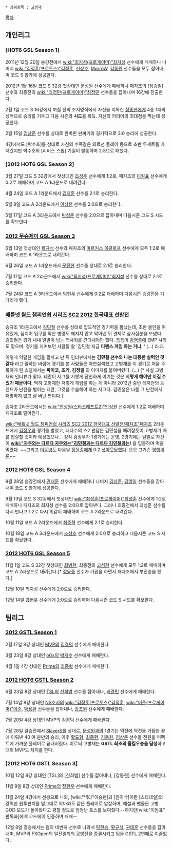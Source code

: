  * 상위항목 : [[고병재]]

[[목차]]

== 개인리그 ==
=== [HOT6 GSL Season 1] ===
2011년 12월 20일 승강전에서 [[wiki:"최지성(프로게이머)"최지성]] 선수에게 패배하나 나머지 [[wiki:"김정훈(프로토스)"김정훈]], [[신상호]], [[MorroW]], [[김동원]] 선수들을 모두 잡아내며 코드 S 참가에 성공한다.

2012년 1월 16일 코드 S 32강 첫상대인 [[문성원]] 선수에게 패배하나 패자조의 [정승일] 선수와 최종전의 [[wiki:"최정민(프로게이머)"최정민]] 선수들을 잡아내며 16강에 진출한다.

2월 1일 코드 S 16강에서 며칠 전의 조지명식에서 자신을 지목한 [[정종현]]에게 4승 1패의 성적으로 승리를 거두고 다음 시즌의 '''시드'''를 획득. 자신의 커리어의 최대점을 찍는데 성공한다. 

2월 15일 [[김상준]] 선수를 상대로 완벽한 판짜기와 경기력으로 3:0 승리에 성공한다.

4강에서도 [박수호]를 상대로 자신의 수족같은 의료선 플레이 등으로 초반 두세트를 가져갔지만 박수호의 [리버스 스윕] 기질이 발동하며 2:3으로 패했다.
=== [2012 HOT6 GSL Season 2] ===
3월 27일 코드 S 32강에서 첫상대인 [[조성주]] 선수에게 1:2로, 패자조의 [[이원표]] 선수에게 0:2로 패배하며 코드 A 1라운드로 내려간다.

4월 24일 코드 A 1라운드에서 [[김지훈]] 선수를 2:1로 승리한다.

5월 8일 코드 A 2라운드에서 [[이상헌]] 선수를 2:0으로 승리한다.

5월 17일 코드 A 3라운드에서 [[박성준]] 선수를 2:0으로 잡아내며 다음시즌 코드 S 시드를 확보한다. 
=== [[2012 무슈제이 GSL Season 3]] ===
6월 13일 첫상대인 [[황규석]] 선수와 패자조의 [[마르커스 이클로프]] 선수에게 모두 1:2로 패배하며 코드 A 1라운드로 내려간다.

6월 26일 코드 A 1라운드에서 [[문진현]] 선수를 상대로 2:1로 승리한다.

7월 17일 코드 A 2라운드에서 [[wiki:"최지성(프로게이머)"최지성]] 선수를 상대로 2:1로 승리한다.

7월 24일 코드 A 3라운드에서 [[박현우]] 선수에게 0:2로 패배하며 다음시즌 승강전을 기다리게 됐다.
=== [[배틀넷 월드 챔피언쉽 시리즈 SC2 2012 한국대표 선발전]] ===
승자조 1라운드에서 [[김민철]] 선수를 상대로 압도적인 경기력을 뽐냈는데, 초반 올인을 여유있게, 심지어 입구를 막은 병영도 깨지지 않고 막아낸 뒤 견제로 삼사십분을 보냈다. 김민철은 경기 내내 열발이 넘는 핵샤워를 견뎌내야만 했다. 틈틈이 [[감염충]]에 EMP 샤워도 맞으며. 경기를 지켜보던 사람들 왈 '김민철 지금 '''디펜스 게임 하는 거냐'''. ' (...) 라고.

이렇게 악랄한 게임을 펼치고 난 뒤 인터뷰에서는 '''김민철 선수와 나는 대등한 실력인 것 같다''' 라고 말하는 바람에 경기를 본 사람들은 아연실색했고 고병재를 이 경기로 처음 주목하게 된 스갤에서는 '''싸이코, 조커, 김정일''' 의 이미지를 붙여버렸다. (...) [* 사실 고병재의 인터뷰가 맞다. 테란이 저그를 저렇게 잔인하게 이기는 것은 '''저렇게 해야만 이길 수 있기 때문이다.''' 딱히 고병재만 저렇게 게임을 하는 게 아니라 2012년 중반 테저전의 트렌드가 난전을 벌이는 테란, 그것을 수습해야 하는 저그다. 김민철은 나름 그 난전에서 패망하지 않고 잘 버틴 편이다.]

승자조 2라운드에서는 [[wiki:"안상원(스타크래프트2)"안상원]] 선수에게 1:2로 패배하며 패자조로 떨어진다.

[[wiki:"배틀넷 월드 챔피언쉽 시리즈 SC2 2012 한국대표 선발전/패자조"패자조]] 2라운드에서 [[김정우]]와 경기를 벌였고, 대다수의 스2 팬덤은 김민철을 때려잡듯이 고병재가 매를 압살할 것이라 예상했으나... 정작 김정우가 1경기에는 운영, 2경기에는 날빌로 자신이 '''[[wiki:"자쿠와는 다르다 자쿠와는"김민철과는 다르다 김민철과는]]!''' 을 입증하며 떡을 먹였다.
~~그리고 [[이동녕]]도 다음날 [[정윤종]]에게 0:2 [[셧아웃]]당했다. 오오 그거슨 [[평행이론]]~~
=== [[2012 HOT6 GSL Season 4]] ===
8월 28일 승강전에서 [[권태훈]] 선수에게 패배하나 나머지 [[김상준]], [[김영일]] 선수들을 잡아내며 코드 S 참가에 성공한다.

9월 13일 코드 S 32강에서 첫상대인 [[wiki:"최성훈(프로게이머)"최성훈]] 선수에게 1:2로 패배하나 패자조의 최지성 선수를 2:0으로 잡아낸다. 그러나 최종전에서 최성훈 선수를 다시 만나고 1:2로 다시 똑같이 패배하며 코드 A 2라운드로 내려간다.

10월 11일 코드 A 2라운드에서 [[최종혁]] 선수에게 2:1로 승리한다.

10월 18일 코드 A 3라운드에서 [[조성호]] 선수에게 2:0으로 승리하고 다음시즌 코드 S 시드를 확보한다.
=== [[2012 HOT6 GSL Season 5]] ===
11월 1일 코드 S 32강 첫상대인 [[최병현]], 최종전의 [[고석현]] 선수에게 모두 1:2로 패배하며 코드 A 2라운드로 내려간다.[* [[정윤종]] 선수가 기권을 하면서 패자조에서 부전승을 했다.]

12월 10일 최지성 선수에게 2:0으로 승리한다.

12월 14일 [[강현우]] 선수에게 2:0으로 승리하며 다음시즌 코드 S 시드를 확보한다.
== 팀리그 ==
=== [[2012 GSTL Season 1]] ===
2월 17일 8강 상대인 [[MVP]]의 [[김경덕]] 선수에게 패배한다.

3월 23일 8강 상대인 [[oGs]]의 [[박지수]] 선수에게 패배한다.

4월 1일 4강 상대인 [[Prime]]의 [[최종혁]] 선수에게 패배한다.
=== [[2012 HOT6 GSTL Season 2]] ===
6월 23일 8강 상대인 [[TSL]]의 [[신희범]] 선수를 잡아내나, [[최경민]] 선수에게 패배한다.

7월 14일 8강 상대인 [[NS호서]]의 [[wiki:"김정훈(프로토스)"김정훈]], [[wiki:"이준(프로게이머)"이준]], [[박용환]] 선수들을 잡아내나, [[강초원]] 선수에게 패배한다.

7월 20일 4강 상대인 MVP의 [[김경덕]] 선수에게 패배한다.

7월 28일 결승전에서 [[SlayerS]]를 상대로,  [[문성원]]과의 1경기는 역전에 역전을 거듭한 끝에 이뤄낸 40 여 분만의 승리, 이후 [[황도형]], [[최종환]], [[김동원]], [[김상준]] 선수들 전원을 퍼펙트에 가까운 플레이로 끝내버렸다. 
이로써 고병재는 '''GSTL 최초의 올킬우승을 달성'''하고 대회 MVP도 차지를 한다.
=== [2012 HOT6 GSTL Season 3] ===
10월 12일 8강 상대인 [TSL]의 [신희범] 선수를 잡아내나, [강동현] 선수에게 패배한다.

11월 9일 8강 상대인 [[Prime]]의 [[장현우]] 선수에게 패배한다. 

11월 24일 4강에서 선봉으로 나와, [wiki:"넥라"이승현]과 [원이삭]이란 [스타테일]의 강력한 원투펀치를 말그대로 악마와도 같은 플레이로 압살하며, 해설과 팬들은 고병GOD 모드가 돌아왔다고 평할 정도로 엄청난 포스를 보여줬다.--하지만[wiki:"이원표" 판독좌]에게 코드에이 인증하며 패배-- 

12월 8일 결승에서는 팀의 네번째 선수로 나와서 [[탁현승]], [[황규석]], [[권태훈]] 선수들을 잡아내며, MVP와 FXOpen의 일진일퇴의 공방전을 종결시키고 팀을 GSTL 2연패로 이끌었다.
